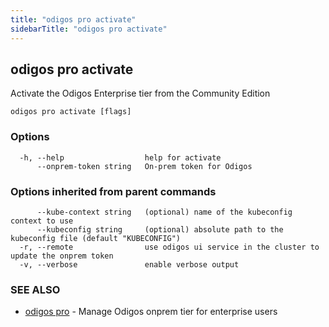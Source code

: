 ```yaml
---
title: "odigos pro activate"
sidebarTitle: "odigos pro activate"
---
```

## odigos pro activate

Activate the Odigos Enterprise tier from the Community Edition

```
odigos pro activate [flags]
```

### Options

```
  -h, --help                  help for activate
      --onprem-token string   On-prem token for Odigos
```

### Options inherited from parent commands

```
      --kube-context string   (optional) name of the kubeconfig context to use
      --kubeconfig string     (optional) absolute path to the kubeconfig file (default "KUBECONFIG")
  -r, --remote                use odigos ui service in the cluster to update the onprem token
  -v, --verbose               enable verbose output
```

### SEE ALSO

* [odigos pro](/cli/odigos_pro)	 - Manage Odigos onprem tier for enterprise users